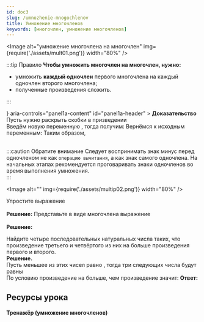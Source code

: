 ```yaml
---
id: doc3
slug: /umnozhenie-mnogochlenov
title: Умножение многочленов
keywords: [многочлен, умножение многочленов]
---
```



<Image
  alt="умножение многочлена на многочлен"
  img={require('./assets/mult01.png')}
  width="80%"
/>

:::tip Правило
**Чтобы умножить многочлен на многочлен, нужно:** <br />

- умножить **каждый одночлен** первого многочлена на каждый одночлен второго многочлена;
- полученные произведения сложить.

:::

<Accordion>
  <AccordionSummary
    expandIcon={<ExpandMoreIcon />}
    aria-controls="panel1a-content"
    id="panel1a-header"
  >
    <Typography>
      <b>Доказательство </b>
    </Typography>
  </AccordionSummary>
  <AccordionDetails>
    <Typography>
    Пусть нужно раскрыть скобки в призведении <TeX math="(a+b)(x-y)." /> <br />
    Введём новую переменную <TeX math="t=x-y" />, тогда получим:
    <TeX math="(a+b)(x-y)=(a+b)t=at+bt." block />
    Вернёмся к исходным переменным:
     <TeX math="at+bt=a(x-y)+b(x-y)=ax-ay+bx-by." block />
    Таким образом,
    <TeX math="(a+b)(x-y)=ax-ay+bx-by." block />

</Typography>

  </AccordionDetails>
</Accordion>

<br />
<br />

:::caution Обратите внимание
Следует воспринимать знак минус перед одночленом не как `операцию вычитания`, а как знак самого одночлена. На начальных этапах рекомендуется проговаривать знаки одночленов во время выполнения умножения. <br />
:::

<Image alt="" img={require('./assets/multip02.png')} width="80%" />

<Tabs>
  <TabItem value="Пример 1" label="Пример №1" default>
  Упростите выражение <TeX math="(3x-4)(2x+3)-(x-2)(x+5)." /> <br /><br />
  <b>Решение:</b>
  <TeX math="(3x-4)(2x+3)-(x-2)(x+5)= \\=6x^2+9x-8x-12-(x^2+5x-2x-10)= \\
  =\underline{6x^2} + \underline{\underline{9x}} -\underline{\underline{8x}} -12 -\underline{x^2} -\underline{\underline{5x}} +\underline{\underline{2x}} +10 =\\
  =5x^2 -2x -2.
  
  " block/>
  </TabItem>
<TabItem value="Пример №2" label="Пример №2">
Представьте в виде многочлена выражение <TeX math="(a+2)(a-5)(a+3)." /><br /><br />
<b>Решение:</b>

<TeX math="(a+2)(a-5)(a+3)=\\ =(a^2-5a+2a-10)(a+3)=\\
=(a^2-3a-10)(a+3)=\\=a^3 +\underline{3a^2} - \underline{3a^2}-\underline{\underline{9a}} -\underline{\underline{10a}}-30=\\=a^3-19a-30.
" block />
  </TabItem>

<TabItem value="Пример №3" label="Пример №3">
Найдите четыре последовательных натуральных числа таких, что произведение третьего и четвёртого из них на <TeX math="38" /> больше произведения первого и второго.<br />
<b> Решение. </b> <br />
Пусть меньшее из этих чисел равно <TeX math="x" />, тогда три следующих числа будут равны <TeX math="x+1, x+2, x+3." /> <br />
По условию произведение <TeX math="(x+2)(x+3)" /> на <TeX math="38" /> больше, чем произведение <TeX math="x(x+1)," /> значит:  
<TeX math="(x+2)(x+3)-x(x+1)=38; \\ x^2+2x+3x+6-x^2-x=38; \\  4x=32; \\x =8." block/> 
<b> Ответ:</b> <TeX math="8, 9, 10, 11." />

  </TabItem>

</Tabs>

## Ресурсы урока

#### Тренажёр (умножение многочленов)

<GeoGebra materialId="qmhn3epg" />
